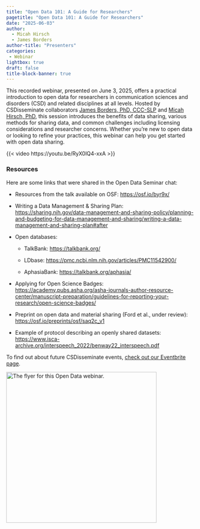 ```yaml
---
title: "Open Data 101: A Guide for Researchers"
pagetitle: "Open Data 101: A Guide for Researchers"
date: "2025-06-03"
author:
  - Micah Hirsch
  - James Borders
author-title: "Presenters"
categories:
 - Webinar
lightbox: true
draft: false
title-block-banner: true
---
```


This recorded webinar, presented on June 3, 2025, offers a practical introduction to open data for researchers in communication sciences and disorders (CSD) and related disciplines at all levels. Hosted by CSDisseminate collaborators [James Borders, PhD, CCC-SLP](https://www.csdisseminate.com/Team/James-Borders/) and [Micah Hirsch, PhD](https://www.csdisseminate.com/Team/Micah-Hirsch/), this session introduces the benefits of data sharing, various methods for sharing data, and common challenges including licensing considerations and researcher concerns. Whether you're new to open data or looking to refine your practices, this webinar can help you get started with open data sharing.

{{< video https://youtu.be/RyX0lQ4-xxA >}}

### Resources

Here are some links that were shared in the Open Data Seminar chat:

-   Resources from the talk available on OSF: <https://osf.io/byr9x/>

-   Writing a Data Management & Sharing Plan: <https://sharing.nih.gov/data-management-and-sharing-policy/planning-and-budgeting-for-data-management-and-sharing/writing-a-data-management-and-sharing-plan#after>

-   Open databases:

    -   TalkBank: <https://talkbank.org/>

    -   LDbase: <https://pmc.ncbi.nlm.nih.gov/articles/PMC11542900/>

    -   AphasiaBank: <https://talkbank.org/aphasia/>

-   Applying for Open Science Badges: <https://academy.pubs.asha.org/asha-journals-author-resource-center/manuscript-preparation/guidelines-for-reporting-your-research/open-science-badges/>

-   Preprint on open data and material sharing (Ford et al., under review): <https://osf.io/preprints/osf/saq2c_v1>

-   Example of protocol describing an openly shared datasets: <https://www.isca-archive.org/interspeech_2022/benway22_interspeech.pdf>

To find out about future CSDisseminate events, [check out our Eventbrite page](https://www.eventbrite.com/o/csdisseminate-31842279531).\

[![The flyer for this Open Data webinar.](/Announcements/2025_05_02_Open-Data-Webinar/open-data-webinar-flyer.png){fig-alt="Flyer for a webinar titled “Open Data 101: A Guide for Researchers,” hosted by CSDisseminate. The design features a large black circle with white text and a bar graph icon, and the event is scheduled for Tuesday, June 3, 2025, at 4:00 PM EST. Wavy black lines border the image, with purple accents and a lightbulb logo representing CSDisseminate at the top." fig-align="left" width="400"}](https://www.eventbrite.com/e/open-data-101-a-guide-for-researchers-tickets-1344670558839?aff=oddtdtcreator)
